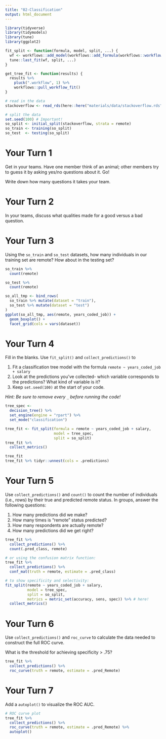```yaml
---
title: "02-Classification"
output: html_document
---
```


```r
library(tidyverse)
library(tidymodels)
library(tune)
library(ggplot2)

fit_split <- function(formula, model, split, ...) {
  wf <- workflows::add_model(workflows::add_formula(workflows::workflow(), formula, blueprint = hardhat::default_formula_blueprint(indicators = "none")), model)
  tune::last_fit(wf, split, ...)
}

get_tree_fit <- function(results) {
  results %>% 
    pluck(".workflow", 1) %>% 
    workflows::pull_workflow_fit() 
}
```


```r
# read in the data
stackoverflow <- read_rds(here::here("materials/data/stackoverflow.rds"))

# split the data
set.seed(100) # Important!
so_split <- initial_split(stackoverflow, strata = remote)
so_train <- training(so_split)
so_test  <- testing(so_split)
```

# Your Turn 1

Get in your teams. Have one member think of an animal; other members try to guess it by asking yes/no questions about it. Go!

Write down how many questions it takes your team.

# Your Turn 2

In your teams, discuss what qualities made for a good versus a bad question.

# Your Turn 3

Using the `so_train` and `so_test` datasets, how many individuals in our training set are remote? How about in the testing set?

```r
so_train %>% 
  count(remote)

so_test %>% 
  count(remote)

so_all_tmp <- bind_rows(
  so_train %>% mutate(dataset = "train"),
  so_test %>% mutate(dataset = "test")
)
ggplot(so_all_tmp, aes(remote, years_coded_job)) +
  geom_boxplot() +
  facet_grid(cols = vars(dataset))
```


# Your Turn 4

Fill in the blanks. Use `fit_split()` and `collect_predictions()` to

1. Fit a classification tree model with the formula `remote ~ years_coded_job + salary`
2. Look at the predictions you've collected- which variable corresponds to the predictions? What kind of variable is it?
3. Keep `set.seed(100)` at the start of your code.  

*Hint: Be sure to remove every `_` before running the code!*

```r
tree_spec <- 
  decision_tree() %>%          
  set_engine(engine = "rpart") %>% 
  set_mode("classification")

tree_fit <- fit_split(formula = remote ~ years_coded_job + salary, 
                      model = tree_spec, 
                      split = so_split)
tree_fit %>%   
  collect_metrics()

tree_fit
tree_fit %>% tidyr::unnest(cols = .predictions)
```

# Your Turn 5

Use `collect_predictions()` and `count()` to count the number of individuals (i.e., rows) by their true and predicted remote status. In groups, answer the following questions:

1. How many predictions did we make?
2. How many times is "remote" status predicted?
3. How many respondents are actually remote?
4. How many predictions did we get right?

```r
tree_fit %>%   
  collect_predictions() %>% 
  count(.pred_class, remote)

# or using the confusion matrix function:
tree_fit %>%   
  collect_predictions() %>% 
  conf_mat(truth = remote, estimate = .pred_class)

# to show specificity and selectivity:
fit_split(remote ~ years_coded_job + salary, 
          model = tree_spec, 
          split = so_split,
          metrics = metric_set(accuracy, sens, spec)) %>% # here!
  collect_metrics()
```

# Your Turn 6

Use `collect_predictions()` and `roc_curve` to calculate the data needed to construct the full ROC curve.

What is the threshold for achieving specificity > .75?

```r
tree_fit %>%   
  collect_predictions() %>% 
  roc_curve(truth = remote, estimate = .pred_Remote)

```


# Your Turn 7

Add a `autoplot()` to visualize the ROC AUC.

```r
# ROC curve plot
tree_fit %>%   
  collect_predictions() %>% 
  roc_curve(truth = remote, estimate = .pred_Remote) %>%
  autoplot()

```

